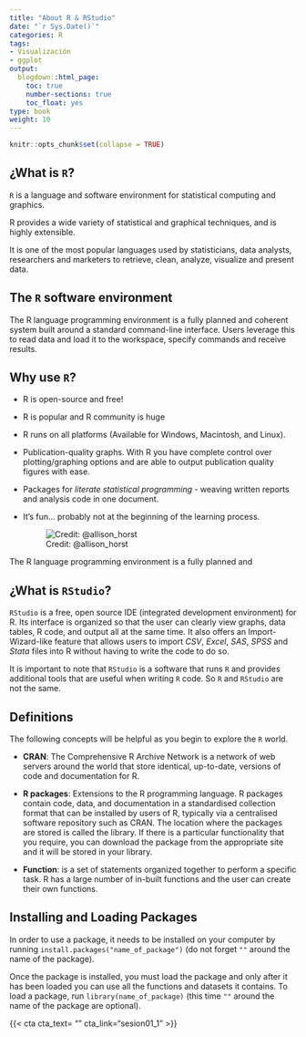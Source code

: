 ```yaml
---
title: "About R & RStudio"
date: "`r Sys.Date()`"
categories: R
tags:
- Visualización
- ggplot
output:
  blogdown::html_page:
    toc: true
    number-sections: true
    toc_float: yes
type: book
weight: 10
---
```

```r
knitr::opts_chunk$set(collapse = TRUE)
```


## ¿What is `R`?

`R` is a language and software environment for statistical computing and graphics.

R provides a wide variety of statistical and graphical techniques, and is highly extensible.

It is one of the most popular languages used by statisticians, data analysts, researchers and marketers to retrieve, clean, analyze, visualize and present data.

## The `R` software environment

The R language programming environment is a fully planned and coherent system built around a standard command-line interface. Users leverage this to read data and load it to the workspace, specify commands and receive results.

## Why use `R`?

-   R is open-source and free!

-   R is popular and R community is huge

-   R runs on all platforms (Available for Windows, Macintosh, and Linux).

-   Publication-quality graphs. With R you have complete control over plotting/graphing options and are able to output publication quality figures with ease.

-   Packages for *literate statistical programming* - weaving written reports and analysis code in one document.

-   It's fun... probably not at the beginning of the learning process.

    ![Credit: \@allison_horst](r_rollercoaster.png)

The R language programming environment is a fully planned and

## ¿What is `RStudio`?

`RStudio` is a free, open source IDE (integrated development environment) for R. Its interface is organized so that the user can clearly view graphs, data tables, R code, and output all at the same time. It also offers an Import-Wizard-like feature that allows users to import *CSV*, *Excel*, *SAS*, *SPSS* and *Stata* files into R without having to write the code to do so.

It is important to note that `RStudio` is a software that runs `R` and provides additional tools that are useful when writing `R` code. So `R` and `RStudio` are not the same.

## Definitions

The following concepts will be helpful as you begin to explore the `R` world.

-   **CRAN**: The Comprehensive R Archive Network is a network of web servers around the world that store identical, up-to-date, versions of code and documentation for R.

-   **R packages**: Extensions to the R programming language. R packages contain code, data, and documentation in a standardised collection format that can be installed by users of R, typically via a centralised software repository such as CRAN. The location where the packages are stored is called the library. If there is a particular functionality that you require, you can download the package from the appropriate site and it will be stored in your library.

-   **Function**: is a set of statements organized together to perform a specific task. R has a large number of in-built functions and the user can create their own functions.

## Installing and Loading Packages

In order to use a package, it needs to be installed on your computer by running `install.packages("name_of_package")` (do not forget `""` around the name of the package).

Once the package is installed, you must load the package and only after it has been loaded you can use all the functions and datasets it contains. To load a package, run `library(name_of_package)` (this time `""` around the name of the package are optional).

{{< cta cta_text= “” cta_link="sesion01_1" >}}
